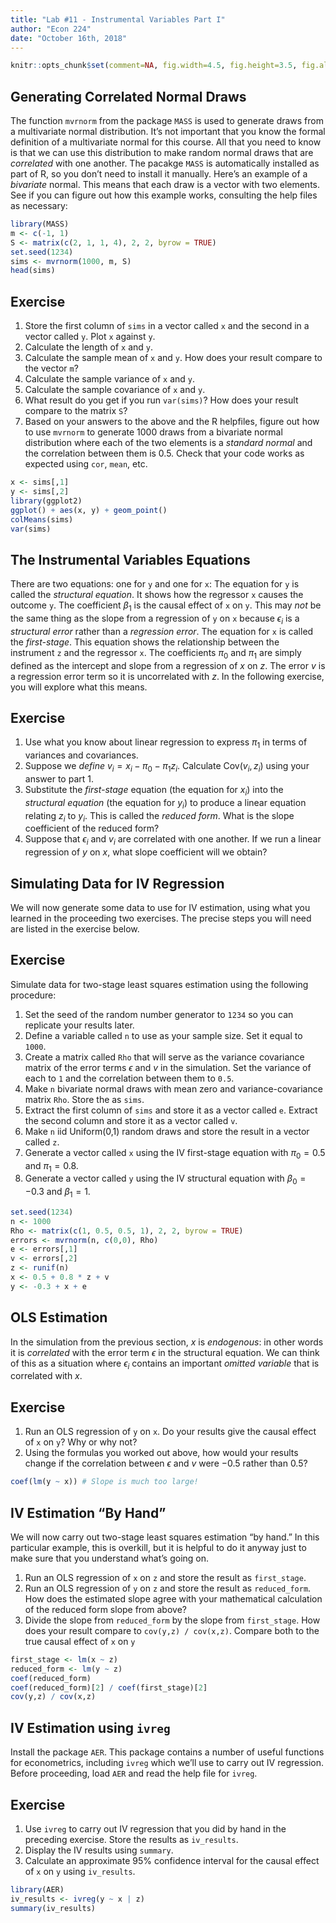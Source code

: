 ```yaml
---
title: "Lab #11 - Instrumental Variables Part I"
author: "Econ 224"
date: "October 16th, 2018"
---
```


<!-- knitr global options -->
```r
knitr::opts_chunk$set(comment=NA, fig.width=4.5, fig.height=3.5, fig.align = 'center')
```

## Generating Correlated Normal Draws 
The function `mvrnorm` from the package `MASS` is used to generate draws from a multivariate normal distribution. 
It's not important that you know the formal definition of a multivariate normal for this course.
All that you need to know is that we can use this distribution to make random normal draws that are *correlated* with one another.
The pacakge `MASS` is automatically installed as part of R, so you don't need to install it manually.
Here's an example of a *bivariate* normal. 
This means that each draw is a vector with two elements.
See if you can figure out how this example works, consulting the help files as necessary:
```r
library(MASS)
m <- c(-1, 1)
S <- matrix(c(2, 1, 1, 4), 2, 2, byrow = TRUE)
set.seed(1234)
sims <- mvrnorm(1000, m, S)
head(sims)
```

## Exercise

1. Store the first column of `sims` in a vector called `x` and the second in a vector called `y`. Plot `x` against `y`. 
2. Calculate the length of `x` and `y`.
3. Calculate the sample mean of `x` and `y`. How does your result compare to the vector `m`?
4. Calculate the sample variance of `x` and `y`.
5. Calculate the sample covariance of `x` and `y`.
6. What result do you get if you run `var(sims)`? How does your result compare to the matrix `S`?
7. Based on your answers to the above and the R helpfiles, figure out how to use `mvrnorm` to generate 1000 draws from a bivariate normal distribution where each of the two elements is a *standard normal* and the correlation between them is 0.5. Check that your code works as expected using `cor`, `mean`, etc. 

<!-- ANS_START -->
```r
x <- sims[,1]
y <- sims[,2]
library(ggplot2)
ggplot() + aes(x, y) + geom_point()
colMeans(sims)
var(sims)
```
<!-- ANS_END -->

## The Instrumental Variables Equations 
There are two equations: one for `y` and one for `x`:
\begin{align*}
y_i &= \beta_0 + \beta_1 x_i + \epsilon_i\\
x_i &= \pi_0 + \pi_1 z_i + v_i
\end{align*}
The equation for `y` is called the *structural equation*.
It shows how the regressor `x` causes the outcome `y`.
The coefficient $\beta_1$ is the causal effect of `x` on `y`.
This may *not* be the same thing as the slope from a regression of `y` on `x` because $\epsilon_i$ is a *structural error* rather than a *regression error*.
The equation for `x` is called the *first-stage*.
This equation shows the relationship between the instrument `z` and the regressor `x`.
The coefficients $\pi_0$ and $\pi_1$ are simply defined as the intercept and slope from a regression of $x$ on $z$.
The error $v$ is a regression error term so it is uncorrelated with $z$.
In the following exercise, you will explore what this means.

## Exercise
1. Use what you know about linear regression to express $\pi_1$ in terms of variances and covariances.
2. Suppose we *define* $v_i = x_i - \pi_0 - \pi_1 z_i$. Calculate $\mbox{Cov}(v_i, z_i)$ using your answer to part 1. 
3. Substitute the *first-stage* equation (the equation for $x_i$) into the *structural equation* (the equation for $y_i$) to produce a linear equation relating $z_i$ to $y_i$. This is called the *reduced form*. What is the slope coefficient of the reduced form? 
4. Suppose that $\epsilon_i$ and $v_i$ are correlated with one another. If we run a linear regression of $y$ on $x$, what slope coefficient will we obtain?

## Simulating Data for IV Regression 
We will now generate some data to use for IV estimation, using what you learned in the proceeding two exercises.
The precise steps you will need are listed in the exercise below.

## Exercise
Simulate data for two-stage least squares estimation using the following procedure:

1. Set the seed of the random number generator to `1234` so you can replicate your results later.
2. Define a variable called `n` to use as your sample size. Set it equal to `1000`.
3. Create a matrix called `Rho` that will serve as the variance covariance matrix of the error terms $\epsilon$ and $v$ in the simulation. Set the variance of each to `1` and the correlation between them to `0.5`.
4. Make `n` bivariate normal draws with mean zero and variance-covariance matrix `Rho`.  Store the as `sims`. 
5. Extract the first column of `sims` and store it as a vector called `e`. Extract the second column and store it as a vector called `v`.
6. Make `n` iid Uniform(0,1) random draws and store the result in a vector called `z`.
7. Generate a vector called `x` using the IV first-stage equation with $\pi_0 = 0.5$ and $\pi_1 = 0.8$.
8. Generate a vector called `y` using the IV structural equation with $\beta_0 = -0.3$ and $\beta_1 = 1$.

<!-- ANS_START -->
```r
set.seed(1234)
n <- 1000
Rho <- matrix(c(1, 0.5, 0.5, 1), 2, 2, byrow = TRUE)
errors <- mvrnorm(n, c(0,0), Rho)
e <- errors[,1]
v <- errors[,2]
z <- runif(n)
x <- 0.5 + 0.8 * z + v
y <- -0.3 + x + e
```
<!-- ANS_END -->

## OLS Estimation
In the simulation from the previous section, $x$ is *endogenous*: in other words it is *correlated* with the error term $\epsilon$ in the structural equation.
We can think of this as a situation where $\epsilon_i$ contains an important *omitted variable* that is correlated with $x$.


## Exercise
1. Run an OLS regression of `y` on `x`. Do your results give the causal effect of `x` on `y`? Why or why not?
2. Using the formulas you worked out above, how would your results change if the correlation between $\epsilon$ and $v$ were $-0.5$ rather than $0.5$? 
<!-- ANS_START -->
```r
coef(lm(y ~ x)) # Slope is much too large!
```
<!-- ANS_END -->



## IV Estimation "By Hand"
We will now carry out two-stage least squares estimation "by hand." 
In this particular example, this is overkill, but it is helpful to do it anyway just to make sure that you understand what's going on.

1. Run an OLS regression of `x` on `z` and store the result as `first_stage`.
2. Run an OLS regression of `y` on `z` and store the result as `reduced_form`. How does the estimated slope agree with your mathematical calculation of the reduced form slope from above?
3. Divide the slope from `reduced_form` by the slope from `first_stage`. How does your result compare to `cov(y,z) / cov(x,z)`. Compare both to the true causal effect of `x` on `y` 

<!-- ANS_START -->
```r
first_stage <- lm(x ~ z)
reduced_form <- lm(y ~ z)
coef(reduced_form)
coef(reduced_form)[2] / coef(first_stage)[2]
cov(y,z) / cov(x,z)
```
<!-- ANS_END -->

## IV Estimation using `ivreg`
Install the package `AER`.
This package contains a number of useful functions for econometrics, including `ivreg` which we'll use to carry out IV regression.
Before proceeding, load `AER` and read the help file for `ivreg`.

## Exercise
1. Use `ivreg` to carry out IV regression that you did by hand in the preceding exercise. Store the results as `iv_results`.
2. Display the IV results using `summary`. 
3. Calculate an approximate 95\% confidence interval for the causal effect of `x` on `y` using `iv_results`.

<!-- ANS_START -->
```r
library(AER)
iv_results <- ivreg(y ~ x | z)
summary(iv_results)
```
<!-- ANS_END -->

